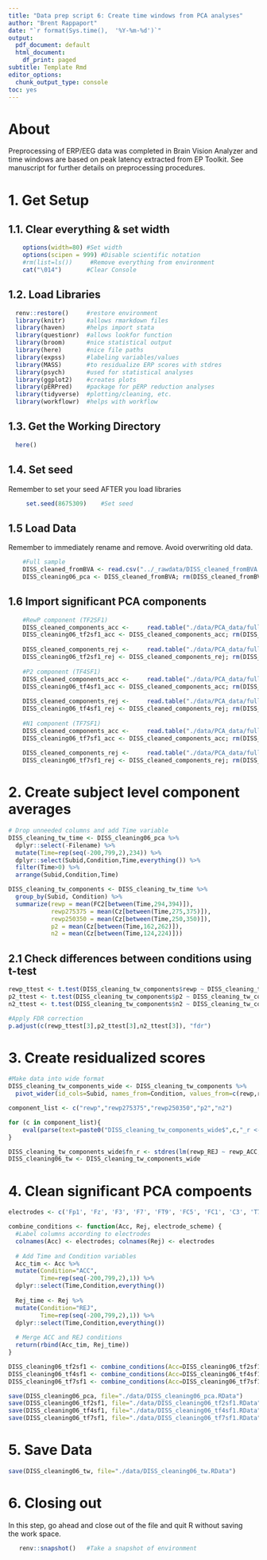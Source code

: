 ```yaml
---
title: "Data prep script 6: Create time windows from PCA analyses"
author: "Brent Rappaport"
date: "`r format(Sys.time(),  '%Y-%m-%d')`"
output:
  pdf_document: default
  html_document:
    df_print: paged
subtitle: Template Rmd
editor_options:
  chunk_output_type: console
toc: yes
---
```


# About
Preprocessing of ERP/EEG data was completed in Brain Vision Analyzer and time windows are based on peak latency extracted from EP Toolkit. See manuscript for further details on preprocessing procedures.

# 1. Get Setup
## 1.1. Clear everything & set width
```r
    options(width=80) #Set width
    options(scipen = 999) #Disable scientific notation
    #rm(list=ls())     #Remove everything from environment
    cat("\014")       #Clear Console
```

## 1.2. Load Libraries
```r
  renv::restore()     #restore environment
  library(knitr)      #allows rmarkdown files
  library(haven)      #helps import stata
  library(questionr)  #allows lookfor function
  library(broom)      #nice statistical output
  library(here)       #nice file paths
  library(expss)      #labeling variables/values
  library(MASS)       #to residualize ERP scores with stdres
  library(psych)      #used for statistical analyses
  library(ggplot2)    #creates plots
  library(pERPred)    #package for pERP reduction analyses
  library(tidyverse)  #plotting/cleaning, etc.
  library(workflowr)  #helps with workflow
```

## 1.3. Get the Working Directory
```r
  here()
```

## 1.4. Set seed
   Remember to set your seed AFTER you load libraries
```r
     set.seed(8675309)    #Set seed
```

## 1.5 Load Data
Remember to immediately rename and remove. Avoid overwriting old data.
```r
    #Full sample
    DISS_cleaned_fromBVA <- read.csv("../_rawdata/DISS_cleaned_fromBVA.csv")
    DISS_cleaning06_pca <- DISS_cleaned_fromBVA; rm(DISS_cleaned_fromBVA)
```

## 1.6 Import significant PCA components
```r
    #RewP component (TF2SF1)
    DISS_cleaned_components_acc <-     read.table("./data/PCA_data/full_corrected_USETHIS/For_BVA/DISS_data_pca.txt_grand average______ACC__TF02SF1.txt", header=FALSE)
    DISS_cleaning06_tf2sf1_acc <- DISS_cleaned_components_acc; rm(DISS_cleaned_components_acc)
    
    DISS_cleaned_components_rej <-     read.table("./data/PCA_data/full_corrected_USETHIS/For_BVA/DISS_data_pca.txt_grand average______REJ__TF02SF1.txt", header=FALSE)
    DISS_cleaning06_tf2sf1_rej <- DISS_cleaned_components_rej; rm(DISS_cleaned_components_rej)
    
    #P2 component (TF4SF1)
    DISS_cleaned_components_acc <-     read.table("./data/PCA_data/full_corrected_USETHIS/For_BVA/DISS_data_pca.txt_grand average______ACC__TF04SF1.txt", header=FALSE)
    DISS_cleaning06_tf4sf1_acc <- DISS_cleaned_components_acc; rm(DISS_cleaned_components_acc)
    
    DISS_cleaned_components_rej <-     read.table("./data/PCA_data/full_corrected_USETHIS/For_BVA/DISS_data_pca.txt_grand average______REJ__TF04SF1.txt", header=FALSE)
    DISS_cleaning06_tf4sf1_rej <- DISS_cleaned_components_rej; rm(DISS_cleaned_components_rej)
    
    #N1 component (TF7SF1)
    DISS_cleaned_components_acc <-     read.table("./data/PCA_data/full_corrected_USETHIS/For_BVA/DISS_data_pca.txt_grand average______ACC__TF07SF1.txt", header=FALSE)
    DISS_cleaning06_tf7sf1_acc <- DISS_cleaned_components_acc; rm(DISS_cleaned_components_acc)
    
    DISS_cleaned_components_rej <-     read.table("./data/PCA_data/full_corrected_USETHIS/For_BVA/DISS_data_pca.txt_grand average______REJ__TF07SF1.txt", header=FALSE)
    DISS_cleaning06_tf7sf1_rej <- DISS_cleaned_components_rej; rm(DISS_cleaned_components_rej)
```

# 2. Create subject level component averages
```r
# Drop unneeded columns and add Time variable
DISS_cleaning_tw_time <- DISS_cleaning06_pca %>%
  dplyr::select(-Filename) %>%
  mutate(Time=rep(seq(-200,799,2),234)) %>%
  dplyr::select(Subid,Condition,Time,everything()) %>%
  filter(Time>0) %>%
  arrange(Subid,Condition,Time)

DISS_cleaning_tw_components <- DISS_cleaning_tw_time %>%
  group_by(Subid, Condition) %>%
  summarize(rewp = mean(FC2[between(Time,294,394)]),
            rewp275375 = mean(Cz[between(Time,275,375)]),
            rewp250350 = mean(Cz[between(Time,250,350)]),
            p2 = mean(Cz[between(Time,162,262)]),
            n2 = mean(Cz[between(Time,124,224)]))
```

## 2.1 Check differences between conditions using t-test
```r
rewp_ttest <- t.test(DISS_cleaning_tw_components$rewp ~ DISS_cleaning_tw_components$Condition, paired=TRUE)[1:3]
p2_ttest <- t.test(DISS_cleaning_tw_components$p2 ~ DISS_cleaning_tw_components$Condition, paired=TRUE)[1:3]
n2_ttest <- t.test(DISS_cleaning_tw_components$n2 ~ DISS_cleaning_tw_components$Condition, paired=TRUE)[1:3]

#Apply FDR correction
p.adjust(c(rewp_ttest[3],p2_ttest[3],n2_ttest[3]), "fdr")
```

# 3. Create residualized scores
```r
#Make data into wide format
DISS_cleaning_tw_components_wide <- DISS_cleaning_tw_components %>%
  pivot_wider(id_cols=Subid, names_from=Condition, values_from=c(rewp,rewp275375,rewp250350,p2,n2))

component_list <- c("rewp","rewp275375","rewp250350","p2","n2")

for (c in component_list){ 
    eval(parse(text=paste0("DISS_cleaning_tw_components_wide$",c,"_r <- stdres(lm(",c,"_ACC ~ ",c,"_REJ, DISS_cleaning_tw_components_wide, na.action=na.exclude))"))) 
}

DISS_cleaning_tw_components_wide$fn_r <- stdres(lm(rewp_REJ ~ rewp_ACC, DISS_cleaning_tw_components_wide, na.action=na.exclude))
DISS_cleaning06_tw <- DISS_cleaning_tw_components_wide
```

# 4. Clean significant PCA compoents
```r
electrodes <- c('Fp1', 'Fz', 'F3', 'F7', 'FT9', 'FC5', 'FC1', 'C3', 'T7', 'TP9', 'CP5','CP1', 'Pz', 'P3', 'P7', 'O1', 'Oz', 'O2', 'P4', 'P8', 'TP10', 'CP6', 'CP2', 'C4', 'T8', 'FT10', 'FC6', 'FC2', 'F4', 'F8', 'Fp2', 'Cz')

combine_conditions <- function(Acc, Rej, electrode_scheme) {
  #Label columns according to electrodes
  colnames(Acc) <- electrodes; colnames(Rej) <- electrodes
  
  # Add Time and Condition variables
  Acc_tim <- Acc %>%
  mutate(Condition="ACC",
         Time=rep(seq(-200,799,2),1)) %>%
  dplyr::select(Time,Condition,everything())
  
  Rej_time <- Rej %>%
  mutate(Condition="REJ",
         Time=rep(seq(-200,799,2),1)) %>%
  dplyr::select(Time,Condition,everything())
  
  # Merge ACC and REJ conditions
  return(rbind(Acc_tim, Rej_time))
}

DISS_cleaning06_tf2sf1 <- combine_conditions(Acc=DISS_cleaning06_tf2sf1_acc, Rej=DISS_cleaning06_tf2sf1_rej, electrode_scheme=electrodes)
DISS_cleaning06_tf4sf1 <- combine_conditions(Acc=DISS_cleaning06_tf4sf1_acc, Rej=DISS_cleaning06_tf4sf1_rej, electrode_scheme=electrodes)
DISS_cleaning06_tf7sf1 <- combine_conditions(Acc=DISS_cleaning06_tf7sf1_acc, Rej=DISS_cleaning06_tf7sf1_rej, electrode_scheme=electrodes)
```

```r
save(DISS_cleaning06_pca, file="./data/DISS_cleaning06_pca.RData")
save(DISS_cleaning06_tf2sf1, file="./data/DISS_cleaning06_tf2sf1.RData")
save(DISS_cleaning06_tf4sf1, file="./data/DISS_cleaning06_tf4sf1.RData")
save(DISS_cleaning06_tf7sf1, file="./data/DISS_cleaning06_tf7sf1.RData")
```

# 5. Save Data
```r
save(DISS_cleaning06_tw, file="./data/DISS_cleaning06_tw.RData")
```

# 6. Closing out
  In this step, go ahead and close out of the file and quit R without saving  
  the work space.
```r
   renv::snapshot()   #Take a snapshot of environment
```

